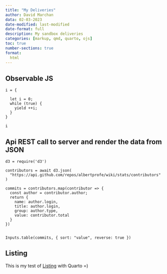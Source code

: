 ```yaml
---
title: "My Deliveries"
author: David Marchan
data: 02-03-2023
date-modified: last-modified
date-format: full
description: My sandbox deliveries
categories: [markup, qmd, quarto, ojs]
toc: true
number-sections: true
format:
  html
---
```



## Observable JS


```ojs
i = {
  
  let i = 0;
  while (true) {
    yield ++i;
  }
}
```

```ojs
i 
```


## Api REST call to server and render the data from JSON

```ojs
d3 = require('d3')

contributors = await d3.json(
  "https://api.github.com/repos/albertprofe/wiki/stats/contributors"
)

commits = contributors.map(contributor => {
  const author = contributor.author;
  return {
    name: author.login,
    title: author.login,
    group: author.type,
    value: contributor.total
  }
})


Inputs.table(commits, { sort: "value", reverse: true })
```

## Listing

This is my test of [Listing](listing.qmd) with Quarto =)



